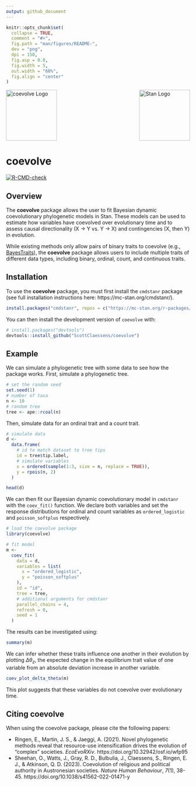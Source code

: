 ```yaml
---
output: github_document
---
```


<!-- README.md is generated from README.Rmd. Please edit that file -->

```r
knitr::opts_chunk$set(
  collapse = TRUE,
  comment = "#>",
  fig.path = "man/figures/README-",
  dev = "png",
  dpi = 150,
  fig.asp = 0.8,
  fig.width = 5,
  out.width = "60%",
  fig.align = "center"
)
```

<img src="man/figures/logo.png" height="139" alt="coevolve Logo"/>[<img src="https://raw.githubusercontent.com/stan-dev/logos/master/logo_tm.png" align="right" height="139" alt="Stan Logo"/>](https://mc-stan.org/)

# coevolve

<!-- badges: start -->
  [![R-CMD-check](https://github.com/ScottClaessens/coevolve/actions/workflows/R-CMD-check.yaml/badge.svg)](https://github.com/ScottClaessens/coevolve/actions/workflows/R-CMD-check.yaml)
<!-- badges: end -->

## Overview

The **coevolve** package allows the user to fit Bayesian dynamic coevolutionary
phylogenetic models in Stan. These models can be used to estimate how variables 
have coevolved over evolutionary time and to assess causal directionality
(X → Y vs. Y → X) and contingencies (X, then Y) in evolution.

While existing methods only allow pairs of binary traits to coevolve
(e.g., [BayesTraits](https://www.evolution.reading.ac.uk/BayesTraitsV4.1.2/BayesTraitsV4.1.2.html)),
the **coevolve** package allows users to include multiple traits of different
data types, including binary, ordinal, count, and continuous traits.

## Installation

To use the **coevolve** package, you must first install the `cmdstanr` package
(see full installation instructions here: https://mc-stan.org/cmdstanr/).

```r
install.packages("cmdstanr", repos = c("https://mc-stan.org/r-packages/", getOption("repos")))
```

You can then install the development version of `coevolve` with:

```r
# install.packages("devtools")
devtools::install_github("ScottClaessens/coevolve")
```

## Example

We can simulate a phylogenetic tree with some data to see how the package works.
First, simulate a phylogenetic tree.

```r
# set the random seed
set.seed(1)
# number of taxa
n <- 10
# random tree
tree <- ape::rcoal(n)
```

Then, simulate data for an ordinal trait and a count trait.

```r
# simulate data
d <- 
  data.frame(
    # id to match dataset to tree tips
    id = tree$tip.label,
    # simulate variables
    x = ordered(sample(1:3, size = n, replace = TRUE)),
    y = rpois(n, 2)
  )

head(d)
```

We can then fit our Bayesian dynamic coevolutionary model in `cmdstanr` with 
the `coev_fit()` function. We declare both variables and set the response 
distributions for ordinal and count variables as `ordered_logistic` and 
`poisson_softplus` respectively.

```r
# load the coevolve package
library(coevolve)

# fit model
m <-
  coev_fit(
    data = d,
    variables = list(
      x = "ordered_logistic",
      y = "poisson_softplus"
    ),
    id = "id",
    tree = tree,
    # additional arguments for cmdstanr
    parallel_chains = 4,
    refresh = 0,
    seed = 1
  )
```

The results can be investigated using:

```r
summary(m)
```

We can infer whether these traits influence one another in their evolution by
plotting $\Delta\theta_{z}$, the expected change in the equilibrium trait value
of one variable from an absolute deviation increase in another variable.

```r
coev_plot_delta_theta(m)
```

This plot suggests that these variables do not coevolve over evolutionary time.

## Citing coevolve

When using the coevolve package, please cite the following papers:

- Ringen, E., Martin, J. S., & Jaeggi, A. (2021). Novel phylogenetic methods 
  reveal that resource-use intensification drives the evolution of "complex" 
  societies. _EcoEvoRXiv_. https://doi.org/10.32942/osf.io/wfp95
- Sheehan, O., Watts, J., Gray, R. D., Bulbulia, J., Claessens, S., Ringen, E. J.,
  & Atkinson, Q. D. (2023). Coevolution of religious and political authority in 
  Austronesian societies. _Nature Human Behaviour_, _7_(1), 38-45. 
  https://doi.org/10.1038/s41562-022-01471-y
